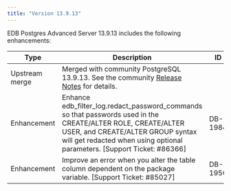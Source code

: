 ```yaml
---
title: "Version 13.9.13"
---
```


EDB Postgres Advanced Server 13.9.13 includes the following enhancements:

| Type           | Description                                                                                                                          | ID      | Category         |
| -------------- | -------------------------------------------------------------------------------------------------------------------------------------| ------- | ---------------- |
| Upstream merge | Merged with community PostgreSQL 13.9.13. See the community [Release Notes](https://www.postgresql.org/docs/release/13.9/) for details.                                              |         |                  |
| Enhancement    | Enhance edb_filter_log.redact_password_commands so that passwords used  in the CREATE/ALTER ROLE, CREATE/ALTER USER, and CREATE/ALTER GROUP syntax  will get redacted when using optional parameters. [Support Ticket: #86366]| DB-1984  |                  |
| Enhancement    | Improve an error when you alter the table column dependent on the package variable. [Support Ticket: #85027]      | DB-1950  |       |